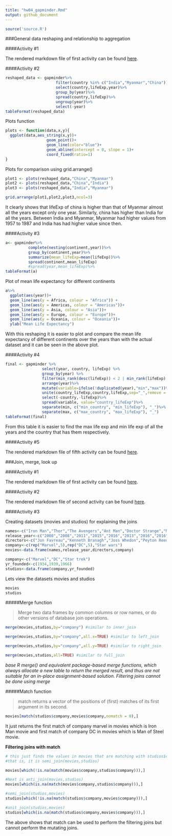 ```yaml
---
title: "hw04_gapminder.Rmd"
output: github_document
---
```


```r
source('source.R')
```

###General data reshaping and relationship to aggregation

####Activity #1 

The rendered markdown file of first activity can be found [here](https://github.com/abishekarun/STAT545-hw-rajendran-arun/blob/master/hw04/Reshaping_activities/activity1.md).

####Activity #2

```r
reshaped_data <- gapminder%>%
                      filter(country %in% c("India","Myanmar","China"))%>%
                      select(country,lifeExp,year)%>%
                      group_by(year)%>%
                      spread(country,lifeExp)%>%
                      ungroup(year)%>%
                      select(-year)
tableFormat(reshaped_data)
```

Plots function
```r
plots <- function(data,x,y){
  ggplot(data,aes_string(x,y))+
                  geom_point()+
                  geom_line(color="blue")+
                  geom_abline(intercept = 0, slope = 1)+
                  coord_fixed(ratio=1)
}
```

Plots for comparison using grid.arrange()

```r

plot1 <- plots(reshaped_data,"China","Myanmar")
plot2 <- plots(reshaped_data,"China","India")
plot3 <- plots(reshaped_data,"India","Myanmar")

grid.arrange(plot1,plot2,plot3,ncol=3)
```

It clearly shows that lifeExp of china is higher than that of Myanmar almost all the years except only one year. Similarly, china has higher than India for all the years.
Between India and Myanmar, Myanmar had higher values from 1957 to 1987 and India has had higher value since then.

####Activity #3

```r
a<- gapminder%>%
          complete(nesting(continent,year))%>%
          group_by(continent,year)%>%
          summarize(mean_lifeExp=mean(lifeExp))%>%
          spread(continent,mean_lifeExp)
          #spread(year,mean_lifeExp)%>%
tableFormat(a)
```

Plot of mean life expectancy for different continents 
```r
a%>%
  ggplot(aes(year))+
  geom_line(aes(y = Africa, colour = "Africa")) + 
  geom_line(aes(y = Americas, colour = "Americas"))+ 
  geom_line(aes(y = Asia, colour = "Asia"))+ 
  geom_line(aes(y = Europe, colour = "Europe"))+ 
  geom_line(aes(y = Oceania, colour = "Oceania"))+
  ylab("Mean Life Expectancy")
```

With this reshaping it is easier to plot and compare the mean life expectancy of different continents over the years than with the actual dataset and it can be seen in the above plot.

####Activity #4

```r
final <- gapminder %>%
                select(year, country, lifeExp) %>%
                group_by(year) %>%
                filter(min_rank(desc(lifeExp)) < 2 | min_rank(lifeExp) < 2) %>% 
                arrange(year)%>%
                mutate(variable=ifelse(!duplicated(year),"min","max"))%>%
                unite(country_lifeExp,country,lifeExp,sep="_",remove = FALSE)%>%
                select(-country,-lifeExp)%>%
                spread(variable, value="country_lifeExp")%>%
                separate(min, c("min_country", "min_lifeExp"), "_")%>%
                separate(max, c("max_country", "max_lifeExp"), "_")
tableFormat(final)
```

From  this table it is easier to find the max life exp and min life exp of all the years and the country that has them respectively.
  
####Activity #5

The rendered markdown file of fifth activity can be found [here](https://github.com/abishekarun/STAT545-hw-rajendran-arun/blob/master/hw04/Reshaping_activities/activity5.md).

###Join, merge, look up

####Activity #1

The rendered markdown file of first activity can be found [here](https://github.com/abishekarun/STAT545-hw-rajendran-arun/blob/master/hw04/join_activities/activity1.md).

####Activity #2

The rendered markdown file of second activity can be found [here](https://github.com/abishekarun/STAT545-hw-rajendran-arun/blob/master/hw04/join_activities/activity2.md).

####Activity #3

Creating datasets (movies and studios) for explaining the joins
```r
names<-c("Iron Man","Thor","The Avengers","Ant Man","Doctor Strange","Man of steel","Dawn of Justice","Suicide squad","Wonder woman","Justice league","Force awakens")
release_year<-c("2008","2008","2011","2015","2016","2013","2016","2016","2017","2017","2015")
directors<-c("Jon Favreau","Kenneth Branagh","Joss Whedon","Peyton Reed","Scott Derrickson","Zack Snyder","Zack Snyder","David Ayer","Patty Jenkins","Zack Snyder","J.J. Abrams")
company<-c(rep("Marvel",5),rep("DC",5),"Star wars")
movies<-data.frame(names,release_year,directors,company)

company<-c("Marvel","DC","Star trek")
yr_founded<-c(1934,1939,1966)
studios<-data.frame(company,yr_founded)
```

Lets view the datasets movies and studios
```r
movies
studios
```


#####Merge function

> Merge two data frames by common columns or row names, or do other versions of database join operations.

```r
merge(movies,studios,by="company") #similar to inner_join 

merge(movies,studios,by="company",all.x=TRUE) #similar to left_join

merge(movies,studios,by="company",all.y=TRUE) #similar to right_join

merge(movies,studios,all=TRUE) #similar to full_join
```

_base R merge() and equivalent package-based merge functions, which always allocate a new table to return the merged result, and thus are not suitable for an in-place assignment-based solution. Filtering joins cannot be done using merge_

#####Match function

> match returns a vector of the positions of (first) matches of its first argument in its second.

```r
movies[match(studios$company,movies$company,nomatch = 0),]
```

It just returns the first match of company marvel in movies which is Iron Man movie and first match of company DC in movies which is Man of Steel movie.

**Filtering joins with match**

```r
# this just finds the values in movies that are matching with studios$company
#that is, it is semi_join(movies,studios)

movies[which(!is.na(match(movies$company,studios$company))),]

#Next is anti_join(movies,studios)
movies[which(is.na(match(movies$company,studios$company))),]

#semi_join(studios,movies)
studios[which(!is.na(match(studios$company,movies$company))),]

#anit_join(studios,movies)
studios[which(is.na(match(studios$company,movies$company))),]
```
The above shows that match can be used to perform the filtering joins but cannot perform the mutating joins. 
